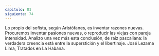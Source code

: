 ```yaml
---
capitulo: 81
siguiente: 74
---
```


Lo propio del sofista, según Aristófanes, es inventar razones nuevas.
Procuremos inventar pasiones nuevas, o reproducir las viejas con pareja
intensidad.
Analizo una vez más esta conclusión, de raíz pascaliana: la verdadera creencia
está entre la superstición y el libertinaje.
José Lezama Lima, Tratados en La Habana.
